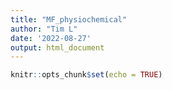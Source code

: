 ```yaml
---
title: "MF_physiochemical"
author: "Tim L"
date: '2022-08-27'
output: html_document
---
```


```r
knitr::opts_chunk$set(echo = TRUE)
```


